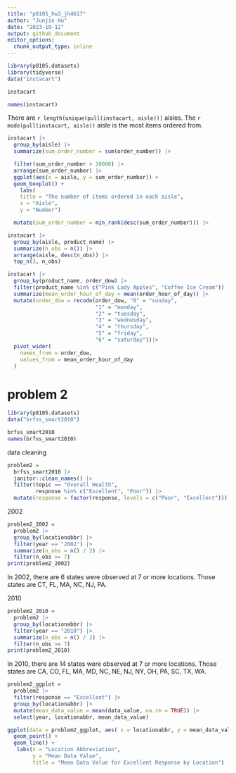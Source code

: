 ```yaml
---
title: "p8105_hw3_jh4617"
author: "Junjie Hu"
date: "2023-10-12"
output: github_document
editor_options: 
  chunk_output_type: inline
---
```


```r
library(p8105.datasets)
library(tidyverse)
data("instacart")
```

```r
instacart

names(instacart)
```

There are `r length(unique(pull(instacart, aisle)))` aisles. The `r mode(pull(instacart, aisle))` aisle is the most items ordered from.

```r
instacart |>
  group_by(aisle) |>
  summarize(sum_order_number = sum(order_number)) |>

  filter(sum_order_number > 10000) |>
  arrange(sum_order_number) |>
  ggplot(aes(x = aisle, y = sum_order_number)) +
  geom_boxplot() +
    labs(
    title = "The number of items ordered in each aisle",
    x = "Aisle",
    y = "Number") 

  mutate(sum_order_number = min_rank(desc(sum_order_number))) |>
```

```r
instacart |>
  group_by(aisle, product_name) |>
  summarize(n_obs = n()) |>
  arrange(aisle, desc(n_obs)) |>
  top_n(3, n_obs)
```

```r
instacart |>
  group_by(product_name, order_dow) |>
  filter(product_name %in% c("Pink Lady Apples", "Coffee Ice Cream")) |>
  summarize(mean_order_hour_of_day = mean(order_hour_of_day)) |>
  mutate(order_dow = recode(order_dow, "0" = "sunday",
                            "1" = "monday",
                            "2" = "tuesday",
                            "3" = "wednesday",
                            "4" = "thursday",
                            "5" = "friday",
                            "6" = "saturday"))|>
  pivot_wider(
    names_from = order_dow,
    values_from = mean_order_hour_of_day
  )
```

# problem 2

```r
library(p8105.datasets)
data("brfss_smart2010")

brfss_smart2010
names(brfss_smart2010)
```

data cleaning
```r
problem2 = 
  brfss_smart2010 |> 
  janitor::clean_names() |>
  filter(topic == "Overall Health",
         response %in% c("Excellent", "Poor")) |>
  mutate(response = factor(response, levels = c("Poor", "Excellent"))) 
```


2002
```r
problem2_2002 =
  problem2 |>
  group_by(locationabbr) |>
  filter(year == "2002") |>
  summarize(n_obs = n() / 2) |>
  filter(n_obs >= 7)
print(problem2_2002)
```
In 2002, there are 6 states were observed at 7 or more locations. Those states are CT, FL, MA, NC, NJ, PA.


2010
```r
problem2_2010 =
  problem2 |>
  group_by(locationabbr) |>
  filter(year == "2010") |>
  summarize(n_obs = n() / 2) |>
  filter(n_obs >= 7)
print(problem2_2010)
```
In 2010, there are 14 states were observed at 7 or more locations. Those states are CA, CO, FL, MA, MD, NC, NE, NJ, NY, OH, PA, SC, TX, WA.


```r
problem2_ggplot = 
  problem2 |>
  filter(response == "Excellent") |> 
  group_by(locationabbr) |>
  mutate(mean_data_value = mean(data_value, na.rm = TRUE)) |>
  select(year, locationabbr, mean_data_value)

ggplot(data = problem2_ggplot, aes( x = locationabbr, y = mean_data_value, group = 1)) +
  geom_point() +
  geom_line() +
   labs(x = "Location Abbreviation", 
        y = "Mean Data Value", 
        title = "Mean Data Value for Excellent Response by Location")
```



